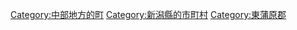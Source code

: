 {{Commonscat|Aga, Niigata}}
{{Catmore}}

{{DEFAULTSORT:Aga}}
[[Category:中部地方的町|Category:中部地方的町]]
[[Category:新潟縣的市町村|Category:新潟縣的市町村]]
[[Category:東蒲原郡|Category:東蒲原郡]]